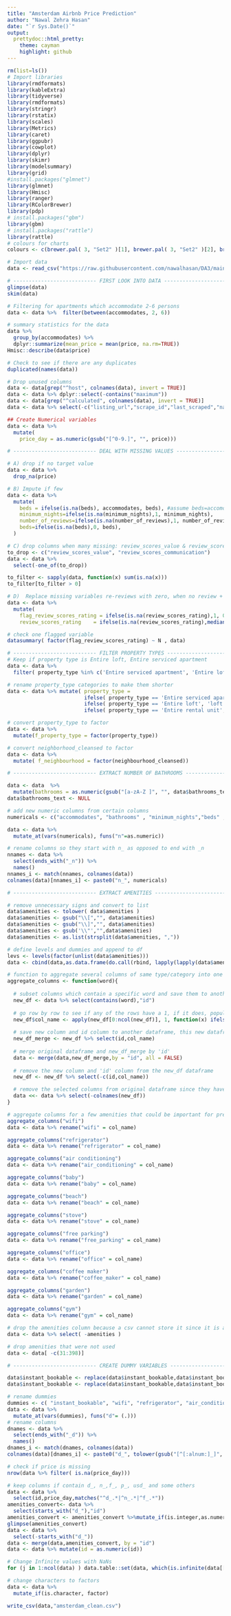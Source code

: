 ```yaml
---
title: "Amsterdam Airbnb Price Prediction"
author: "Nawal Zehra Hasan"
date: "`r Sys.Date()`"
output:
  prettydoc::html_pretty:
    theme: cayman
    highlight: github
---
```



```r
rm(list=ls())
# Import libraries
library(rmdformats)
library(kableExtra)
library(tidyverse)
library(rmdformats)
library(stringr) 
library(rstatix)
library(scales)
library(Metrics)
library(caret)
library(ggpubr)
library(cowplot)
library(dplyr)
library(skimr)
library(modelsummary)
library(grid)
#install.packages("glmnet")
library(glmnet)
library(Hmisc)
library(ranger)
library(RColorBrewer)
library(pdp)
# install.packages("gbm")
library(gbm)
# install.packages("rattle")
library(rattle)
# colours for charts
colours <- c(brewer.pal( 3, "Set2" )[1], brewer.pal( 3, "Set2" )[2], brewer.pal( 3, "Set2" )[3])
```

```r
# Import data
data <- read_csv("https://raw.githubusercontent.com/nawalhasan/DA3/main/Assignment2/data/amsterdam_raw.csv")
```

```r
# --------------------------- FIRST LOOK INTO DATA ------------------------ #
glimpse(data)
skim(data)

# Filtering for apartments which accommodate 2-6 persons
data <- data %>%  filter(between(accommodates, 2, 6))

# summary statistics for the data
data %>%
  group_by(accommodates) %>%
  dplyr::summarize(mean_price = mean(price, na.rm=TRUE))
Hmisc::describe(data$price)

# Check to see if there are any duplicates
duplicated(names(data))

# Drop unused columns
data <- data[grep("^host", colnames(data), invert = TRUE)]
data <- data %>% dplyr::select(-contains("maximum"))
data <- data[grep("^calculated", colnames(data), invert = TRUE)]
data <- data %>% select(-c("listing_url","scrape_id","last_scraped","name","description","neighborhood_overview","picture_url", "neighbourhood_group_cleansed","bathrooms","minimum_minimum_nights","minimum_nights_avg_ntm","calendar_updated","calendar_last_scraped","number_of_reviews_ltm","number_of_reviews_l30d","license","reviews_per_month","availability_30","availability_60","availability_90","availability_365","neighbourhood","has_availability", "first_review", "last_review"))

## Create Numerical variables
data <- data %>%
  mutate(
    price_day = as.numeric(gsub("[^0-9.]", "", price)))

```


```r
# --------------------------- DEAL WITH MISSING VALUES ------------------------ #

# A) drop if no target value
data <- data %>%
  drop_na(price)

# B) Impute if few
data <- data %>%
  mutate(
    beds = ifelse(is.na(beds), accommodates, beds), #assume beds=accomodates
    minimum_nights=ifelse(is.na(minimum_nights),1, minimum_nights),
    number_of_reviews=ifelse(is.na(number_of_reviews),1, number_of_reviews),
    beds=ifelse(is.na(beds),0, beds),
  )

# C) drop columns when many missing: review_scores_value & review_scores_communication
to_drop <- c("review_scores_value", "review_scores_communication")
data <- data %>%
  select(-one_of(to_drop))

to_filter <- sapply(data, function(x) sum(is.na(x)))
to_filter[to_filter > 0]

# D)  Replace missing variables re-reviews with zero, when no review + add flags
data <- data %>%
  mutate(
    flag_review_scores_rating = ifelse(is.na(review_scores_rating),1, 0),
    review_scores_rating    = ifelse(is.na(review_scores_rating),median(review_scores_rating, na.rm = T), review_scores_rating))

# check one flagged variable
datasummary( factor(flag_review_scores_rating) ~ N , data) 

```


```r
# --------------------------- FILTER PROPERTY TYPES ------------------------ #
# Keep if property type is Entire loft, Entire serviced apartment
data <- data %>% 
  filter( property_type %in% c('Entire serviced apartment', 'Entire loft',  'Entire rental unit') )

# rename property_type categories to make them shorter
data <- data %>% mutate( property_type = 
                         ifelse( property_type == 'Entire serviced apartment', 'serviced_apartment',
                         ifelse( property_type == 'Entire loft', 'loft',
                         ifelse( property_type == 'Entire rental unit', 'rental unit',"."))))

# convert property_type to factor
data <- data %>%
  mutate(f_property_type = factor(property_type))

# convert neighborhood_cleansed to factor
data <- data %>% 
  mutate( f_neighbourhood = factor(neighbourhood_cleansed))

```

```r
# --------------------------- EXTRACT NUMBER OF BATHROOMS ------------------------ #

data <- data  %>% 
  mutate(bathrooms = as.numeric(gsub("[a-zA-Z ]", "", data$bathrooms_text)))
data$bathrooms_text <- NULL

# add new numeric columns from certain columns
numericals <- c("accommodates", "bathrooms" , "minimum_nights","beds" ,"review_scores_rating","number_of_reviews", "bedrooms")

data <- data %>%
  mutate_at(vars(numericals), funs("n"=as.numeric))

# rename columns so they start with n_ as opposed to end with _n
nnames <- data %>%
  select(ends_with("_n")) %>%
  names()
nnames_i <- match(nnames, colnames(data))
colnames(data)[nnames_i] <- paste0("n_", numericals)
```

```r
# --------------------------- EXTRACT AMENITIES ------------------------ #

# remove unnecessary signs and convert to list
data$amenities <- tolower( data$amenities )
data$amenities <- gsub("\\[","", data$amenities)
data$amenities <- gsub("\\]","", data$amenities)
data$amenities <- gsub('\\"',"",data$amenities)
data$amenities <- as.list(strsplit(data$amenities, ","))

# define levels and dummies and append to df
levs <- levels(factor(unlist(data$amenities)))
data <- cbind(data,as.data.frame(do.call(rbind, lapply(lapply(data$amenities, factor, levs), table))))

# function to aggregate several columns of same type/category into one generic binary column
aggregate_columns <- function(word){
  
  # subset columns which contain a specific word and save them to another dataframe, also select 'id' to use for merge later
  new_df <- data %>% select(contains(word),"id")
  
  # go row by row to see if any of the rows have a 1, if it does, populate new column 'col_name' with 1
  new_df$col_name <- apply(new_df[0:ncol(new_df)], 1, function(x) ifelse(any(x == 1), '1', '0'))
  
  # save new column and id column to another dataframe, this new dataframe is used to merge with original dataframe
  new_df_merge <- new_df %>% select(id,col_name)
  
  # merge original dataframe and new_df_merge by 'id'
  data <- merge(data,new_df_merge,by = "id", all = FALSE)
  
  # remove the new column and 'id' column from the new_df dataframe
  new_df <- new_df %>% select(-c(id,col_name))

  # remove the selected columns from original dataframe since they have already been aggregated into a new column and merged
  data <<- data %>% select(-colnames(new_df))
}

# aggregate columns for a few amenities that could be important for predicting price
aggregate_columns("wifi")
data <- data %>% rename("wifi" = col_name)

aggregate_columns("refrigerator")
data <- data %>% rename("refrigerator" = col_name)

aggregate_columns("air conditioning")
data <- data %>% rename("air_conditioning" = col_name)

aggregate_columns("baby")
data <- data %>% rename("baby" = col_name)

aggregate_columns("beach")
data <- data %>% rename("beach" = col_name)

aggregate_columns("stove")
data <- data %>% rename("stove" = col_name)

aggregate_columns("free parking")
data <- data %>% rename("free_parking" = col_name)

aggregate_columns("office")
data <- data %>% rename("office" = col_name)

aggregate_columns("coffee maker")
data <- data %>% rename("coffee_maker" = col_name)

aggregate_columns("garden")
data <- data %>% rename("garden" = col_name)

aggregate_columns("gym")
data <- data %>% rename("gym" = col_name)

# drop the amenities column because a csv cannot store it since it is a list
data <- data %>% select( -amenities )

# drop amenities that were not used
data <- data[ -c(31:398)]

```

```r
# --------------------------- CREATE DUMMY VARIABLES ------------------------ #

data$instant_bookable <- replace(data$instant_bookable,data$instant_bookable == 'TRUE', "1")
data$instant_bookable <- replace(data$instant_bookable,data$instant_bookable == 'FALSE', "0")

# rename dummies
dummies <- c( "instant_bookable", "wifi", "refrigerator", "air_conditioning", "baby", "beach", "stove", "free_parking", "office", "coffee_maker", "garden", "gym")
data <- data %>%
  mutate_at(vars(dummies), funs("d"= (.)))
# rename columns
dnames <- data %>%
  select(ends_with("_d")) %>%
  names()
dnames_i <- match(dnames, colnames(data))
colnames(data)[dnames_i] <- paste0("d_", tolower(gsub("[^[:alnum:]_]", "",dummies)))

# check if price is missing
nrow(data %>% filter( is.na(price_day)))
```


```r
# keep columns if contain d_, n_,f_, p_, usd_ and some others
data <- data %>%
  select(id,price_day,matches("^d_.*|^n_.*|^f_.*"))
amenities_convert<- data %>%
  select(starts_with("d_"),"id") 
amenities_convert <- amenities_convert %>%mutate_if(is.integer,as.numeric)
glimpse(amenities_convert)
data <- data %>%
  select(-starts_with("d_")) 
data <- merge(data,amenities_convert, by = "id")
data <- data %>% mutate(id = as.numeric(id))
```

```r
# Change Infinite values with NaNs
for (j in 1:ncol(data) ) data.table::set(data, which(is.infinite(data[[j]])), j, NA)

# change characters to factors
data <- data %>%
  mutate_if(is.character, factor)
```

```r
write_csv(data,"amsterdam_clean.csv")
```
